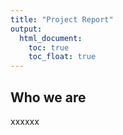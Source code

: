 ```yaml
---
title: "Project Report"
output: 
  html_document:
    toc: true
    toc_float: true
---
```


## Who we are

xxxxxx